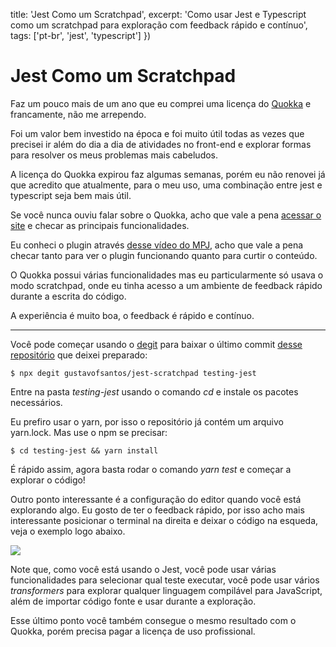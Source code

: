 
  title: 'Jest Como um Scratchpad',
  excerpt: 'Como usar Jest e Typescript como um scratchpad para exploração com feedback rápido e contínuo',
  tags: ['pt-br', 'jest', 'typescript']
})


# Jest Como um Scratchpad

Faz um pouco mais de um ano que eu comprei uma licença do [Quokka](https://quokkajs.com) e
francamente, não me arrependo.

Foi um valor bem investido na época e foi muito útil todas as vezes
que precisei ir além do dia a dia de atividades no front-end e explorar formas para resolver
os meus problemas mais cabeludos.

A licença do Quokka expirou faz algumas semanas, porém eu não renovei já que acredito que atualmente,
para o meu uso, uma combinação entre jest e typescript seja bem mais útil.

Se você nunca ouviu falar sobre o Quokka, acho que vale a pena [acessar o site](https://quokkajs.com) e checar 
as principais funcionalidades.

Eu conheci o plugin através [desse vídeo do MPJ](https://www.youtube.com/watch?v=W4brAobC2Hc), acho que vale a pena checar
tanto para ver o plugin funcionando quanto para curtir o conteúdo.

O Quokka possui várias funcionalidades mas eu particularmente só usava o modo scratchpad, onde eu tinha acesso
a um ambiente de feedback rápido durante a escrita do código.

A experiência é muito boa, o feedback é rápido e contínuo.

---

Você pode começar usando o [degit](https://www.npmjs.com/package/degit) para baixar o último commit [desse repositório](https://github.com/gustavofsantos/jest-scratchpad) que deixei preparado:

```
$ npx degit gustavofsantos/jest-scratchpad testing-jest
```

Entre na pasta *testing-jest* usando o comando *cd* e instale os pacotes necessários.

Eu prefiro usar o yarn, por isso o repositório já contém um arquivo yarn.lock. Mas use o npm se precisar:

```
$ cd testing-jest && yarn install
```

É rápido assim, agora basta rodar o comando *yarn test* e começar a explorar o código!

Outro ponto interessante é a configuração do editor quando você está explorando algo. Eu gosto de ter o feedback
rápido, por isso acho mais interessante posicionar o terminal na direita e deixar o código na esqueda, veja o
exemplo logo abaixo.

<Image src="/images/blog/jest-scratchpad/jest-scratch-example.png" layout="responsive" width={1918} height={1005} />

Note que, como você está usando o Jest, você pode usar várias funcionalidades para selecionar qual teste executar,
você pode usar vários _transformers_ para explorar qualquer linguagem compilável para JavaScript, além de importar
código fonte e usar durante a exploração.

Esse último ponto você também consegue o mesmo resultado com o Quokka, porém precisa pagar a licença de uso profissional.
